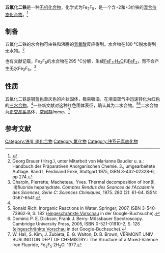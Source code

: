 {{Chembox
| Name = 
| NameEn = 
| ImageFile = 
|  ImageSize = 
|  ImageAlt = 
| IUPACName = 
| IUPACNameZh = 
| OtherNames = 氟化铁(II,III)
| Section1 = {{Chembox Identifiers
|   CASNo = 12061-94-8
|   CASNo_Ref = {{cascite|correct|CAS}}
|   CASNo_Comment = 无水
|   CASNo2 = 53168-87-9
|   CASNo2_Ref = {{cascite|correct|CAS}}
|   CASNo2_Comment = 二水
|   CASNo3 = 39312-20-4
|   CASNo3_Ref = {{cascite|correct|CAS}}
|   CASNo3_Comment = 七水
|   PubChem = 
|   SMILES = [Fe+2].[F-].[F-].[Fe+3].[F-].[F-].[F-] }}
| Section2 = {{Chembox Properties
|   Formula = Fe<sub>2</sub>F<sub>5</sub>
|   MolarMass = 206.68
|   Appearance = 
|   Density = 
|   MeltingPt = 
|   BoilingPt = 
|   Solubility =  }}
| Section3 = {{Chembox Hazards
|   MainHazards = 
|   FlashPt = 
|   Autoignition =  }}
}}
'''五氟化二铁'''是一种[[无机化合物|无机化合物]]，化学式为Fe<sub>2</sub>F<sub>5</sub>，是一个含+2和+3价铁的[[混合价态化合物|混合价态化合物]]。<ref>{{cite journal|journal=RADIOISOTOPES|volume=23|issue=6|issn=1884-4111|date=1974|pages=347–348|doi=10.3769/radioisotopes.23.6_347|url=http://joi.jlc.jst.go.jp/JST.Journalarchive/radioisotopes1952/23.6_347?from=CrossRef|title=A Mössbauer Study of Mixed Valence Iron Fluorides|accessdate=2020-09-14|author=Takuhiko Sakai, Takeshi Tominaga}}</ref>

==制备==
五氟化二铁的水合物可由铁和沸腾的[[氢氟酸|氢氟酸]]反应得到。水合物在180 °C脱水得到无水物。<ref name=GB>Georg Brauer (Hrsg.), unter Mitarbeit von Marianne Baudler u. a.: Handbuch der Präparativen Anorganischen Chemie. 3., umgearbeitete Auflage. Band I, Ferdinand Enke, Stuttgart 1975, ISBN 3-432-02328-6, pp 274.</ref>

也有文献记载，Fe<sub>2</sub>F<sub>5</sub>的水合物在295 °C分解，生成[[氟化铁|FeF<sub>3</sub>·H<sub>2</sub>O]]和[[氟化亚铁|FeF<sub>2</sub>]]，而不会产生无水Fe<sub>2</sub>F<sub>5</sub>。<ref>Charpin, Pierrette; Macheteau, Yves. Thermal decomposition of iron(II,​III)​fluoride hepahydrate. ''Comptes Rendus des Seances de l'Academie des Sciences, Serie C:  Sciences Chimiques'', 1975. 280 (2): 61-64. ISSN: 0567-6541.</ref>
==性质==
五氟化二铁是钢蓝色至灰色的片状固体，极易吸湿，在潮湿空气中迅速转化为红色的[[水合物|三水合物]]。<ref name=GB />一些新文献对这种红色固体表征，确认其为二水合物。<ref>Ronald Rich: Inorganic Reactions in Water. Springer, 2007, ISBN 3-540-73962-9, S. 182 ([https://books.google.de/books?id=Dv_F03cdKPUC&pg=PA182#v=onepage eingeschränkte Vorschau] {{Wayback|url=https://books.google.de/books?id=Dv_F03cdKPUC&pg=PA182#v=onepage |date=20160409175215 }} in der Google-Buchsuche).</ref><ref>Dominic P. E. Dickson, Frank J. Berry: Mössbauer Spectroscopy. Cambridge University Press, 2005, ISBN 0-521-01810-2, S. 128 ([https://books.google.de/books?id=hdroDIumuSEC&pg=PA128#v=onepage eingeschränkte Vorschau] {{Wayback|url=https://books.google.de/books?id=hdroDIumuSEC&pg=PA128#v=onepage |date=20160409175217 }} in der Google-Buchsuche).</ref>二水合物为[[正交晶系|正交晶系]]晶体，[[空间群|空间群]]''Imma''。<ref>W. Hall, S. Kim, J. Zubieta, E. G. Walton, D. B. Brown, VERMONT UNIV BURLINGTON DEPT OF CHEMISTRY.: The Structure of a Mixed-Valence Iron Fluoride, Fe<sub>2</sub>F<sub>5</sub>·2H<sub>2</sub>O. 1977.</ref>

==参考文献==
{{Reflist}}

{{铁化合物}}
{{氟化物}}

[[Category:铁(II,III)化合物|Category:铁(II,III)化合物]]
[[Category:氟化物|Category:氟化物]]
[[Category:铁系元素卤化物|Category:铁系元素卤化物]]